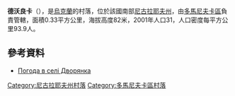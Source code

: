 {{coord|47|25|6|N|30|55|25|E|scale:100000|display=title}}

'''德沃良卡'''（{{lang-uk|Дворянка}}），是[[烏克蘭|烏克蘭]]的村落，位於該國南部[[尼古拉耶夫州|尼古拉耶夫州]]，由[[多馬尼夫卡區|多馬尼夫卡區]]負責管轄，面積0.33平方公里，海拔高度82米，2001年人口31，人口密度每平方公里93.9人。

==參考資料==
* [http://weather.in.ua/ua/nikolaevskaja/6443 Погода в селі Дворянка] {{Wayback|url=http://weather.in.ua/ua/nikolaevskaja/6443 |date=20160606184810 }}

[[Category:尼古拉耶夫州村落|Category:尼古拉耶夫州村落]]
[[Category:多馬尼夫卡區村落|Category:多馬尼夫卡區村落]]


{{Mykolaiv-geo-stub}}
